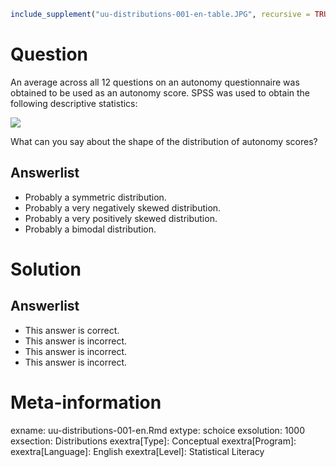 ```r
include_supplement("uu-distributions-001-en-table.JPG", recursive = TRUE)
```

Question
========
  
An average across all 12 questions on an autonomy questionnaire was obtained to be used as an autonomy score. SPSS was used to obtain the following descriptive statistics: 

![](uu-distributions-001-en-table.JPG)

What can you say about the shape of the distribution of autonomy scores?
  
Answerlist
----------
* Probably a symmetric distribution. 
* Probably a very negatively skewed distribution.
* Probably a very positively skewed distribution.
* Probably a bimodal distribution.

Solution
========
  

Answerlist
----------
* This answer is correct.
* This answer is incorrect.
* This answer is incorrect.
* This answer is incorrect.

Meta-information
================
exname: uu-distributions-001-en.Rmd
extype: schoice
exsolution: 1000
exsection: Distributions
exextra[Type]: Conceptual
exextra[Program]: 
exextra[Language]: English
exextra[Level]: Statistical Literacy
